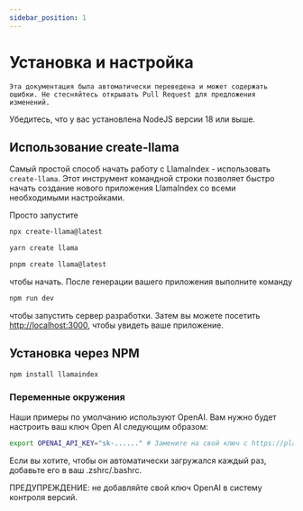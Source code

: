 ```yaml
---
sidebar_position: 1
---
```



# Установка и настройка

```Эта документация была автоматически переведена и может содержать ошибки. Не стесняйтесь открывать Pull Request для предложения изменений.```


Убедитесь, что у вас установлена NodeJS версии 18 или выше.


## Использование create-llama

Самый простой способ начать работу с LlamaIndex - использовать `create-llama`. Этот инструмент командной строки позволяет быстро начать создание нового приложения LlamaIndex со всеми необходимыми настройками.

Просто запустите

<Tabs>
<TabItem value="1" label="npm" default>

```bash
npx create-llama@latest
```

</TabItem>
<TabItem value="2" label="Yarn">

```bash
yarn create llama
```

</TabItem>
<TabItem value="3" label="pnpm">

```bash
pnpm create llama@latest
```

</TabItem>
</Tabs>

чтобы начать. После генерации вашего приложения выполните команду

```bash npm2yarn
npm run dev
```

чтобы запустить сервер разработки. Затем вы можете посетить [http://localhost:3000](http://localhost:3000), чтобы увидеть ваше приложение.
## Установка через NPM

```bash npm2yarn
npm install llamaindex
```


### Переменные окружения

Наши примеры по умолчанию используют OpenAI. Вам нужно будет настроить ваш ключ Open AI следующим образом:

```bash
export OPENAI_API_KEY="sk-......" # Замените на свой ключ с https://platform.openai.com/account/api-keys
```

Если вы хотите, чтобы он автоматически загружался каждый раз, добавьте его в ваш .zshrc/.bashrc.

ПРЕДУПРЕЖДЕНИЕ: не добавляйте свой ключ OpenAI в систему контроля версий.
